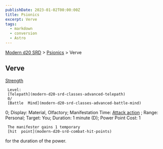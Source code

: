 ```yaml
---
publishDate: 2023-01-02T00:00:00Z
title: Psionics
excerpt: Verve
tags:
  - markdown
  - conversion
  - Astro
---
```


[Modern d20 SRD](/#modernD20) > [Psionics](modern-d20-srd-psionics-index) > Verve

## Verve

[Strength](modern-d20-srd-basics-ability-scores)

     Level:
     [Telepath](modern-d20-srd-classes-advanced-telepath)
     0/
     [Battle  Mind](modern-d20-srd-classes-advanced-battle-mind)
0; Display: Material, Olfactory; Manifestation Time:
[Attack action](modern-d20-srd-combat-attack-actions)
; Range: Personal; Target: You; Duration: 1 minute (D); Power Point Cost: 1

     The manifester gains 1 temporary
     [hit  point](modern-d20-srd-combat-hit-points)
for the duration of the power.
